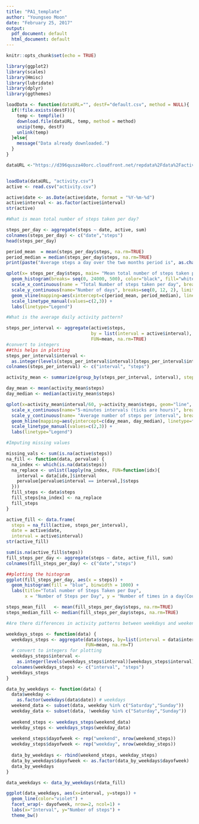 ---
title: "PA1_template"
author: "Youngseo Moon"
date: "February 25, 2017"
output:
  pdf_document: default
  html_document: default
---

```{r setup, include=FALSE}
knitr::opts_chunk$set(echo = TRUE)
```

```{r}

library(ggplot2)
library(scales)
library(Hmisc)
library(lubridate)
library(dplyr)
library(ggthemes)

loadData <- function(dataURL="", destF="default.csv", method = NULL){
  if(!file.exists(destF)){
    temp <- tempfile()
    download.file(dataURL, temp, method = method)
    unzip(temp, destF)
    unlink(temp)
  }else{
    message("Data already downloaded.")
  }
}

dataURL <-"https://d396qusza40orc.cloudfront.net/repdata%2Fdata%2Factivity.zip"


loadData(dataURL, "activity.csv")
active <- read.csv("activity.csv")

active$date <- as.Date(active$date, format = "%Y-%m-%d")
active$interval <- as.factor(active$interval)
str(active)

#What is mean total number of steps taken per day?

steps_per_day <- aggregate(steps ~ date, active, sum)
colnames(steps_per_day) <- c("date","steps")
head(steps_per_day)

period_mean  = mean(steps_per_day$steps, na.rm=TRUE)
period_median = median(steps_per_day$steps, na.rm=TRUE)
print(paste("Average steps a day over the two months period is", as.character(round(period_mean)), "and the median is", as.character(round(period_median))))

qplot(x= steps_per_day$steps, main= "Mean total number of steps taken per day", geom="blank") + 
  geom_histogram(breaks= seq(0, 24000, 500), color="black", fill="white") +
  scale_x_continuous(name = "Total Number of steps taken per day", breaks = seq(0, 25000, 5000), limits=c(0, 25000)) +
  scale_y_continuous(name="Number of days", breaks=seq(0, 12, 2), limits=c(0,12)) +
  geom_vline(mapping=aes(xintercept=c(period_mean, period_median), linetype=factor(c("mean", "median"))), show.legend=TRUE) +
  scale_linetype_manual(values=c(2,3)) +
  labs(linetype="Legend") 

#What is the average daily activity pattern?

steps_per_interval <- aggregate(active$steps, 
                                by = list(interval = active$interval),
                                FUN=mean, na.rm=TRUE)
#convert to integers
##this helps in plotting
steps_per_interval$interval <- 
  as.integer(levels(steps_per_interval$interval)[steps_per_interval$interval])
colnames(steps_per_interval) <- c("interval", "steps")

activity_mean <- summarize(group_by(steps_per_interval, interval), steps= mean(steps, na.rm= TRUE))

day_mean <- mean(activity_mean$steps)
day_median <- median(activity_mean$steps)

qplot(x=activity_mean$interval/60, y=activity_mean$steps, geom="line", main = "Average daily activity pattern") +
  scale_x_continuous(name="5-minutes intervals (ticks are hours)", breaks=seq(0,24,2), limits=c(0,24)) +
  scale_y_continuous(name= "Average number of steps per interval", breaks = seq(0,250,50), limits=c(0,250)) +
  geom_hline(mapping=aes(yintercept=c(day_mean, day_median), linetype=factor(c("mean", "median"))), show.legend=TRUE) +
  scale_linetype_manual(values=c(2,3)) +
  labs(linetype="Legend")

#Imputing missing values

missing_vals <- sum(is.na(active$steps))
na_fill <- function(data, pervalue) {
  na_index <- which(is.na(data$steps))
  na_replace <- unlist(lapply(na_index, FUN=function(idx){
    interval = data[idx,]$interval
    pervalue[pervalue$interval == interval,]$steps
  }))
  fill_steps <- data$steps
  fill_steps[na_index] <- na_replace
  fill_steps
}

active_fill <- data.frame(  
  steps = na_fill(active, steps_per_interval),  
  date = active$date,  
  interval = active$interval)
str(active_fill)

sum(is.na(active_fill$steps))
fill_steps_per_day <- aggregate(steps ~ date, active_fill, sum)
colnames(fill_steps_per_day) <- c("date","steps")

##plotting the histogram
ggplot(fill_steps_per_day, aes(x = steps)) + 
  geom_histogram(fill = "blue", binwidth = 1000) + 
  labs(title="Total number of Steps Taken per Day", 
       x = "Number of Steps per Day", y = "Number of times in a day(Count)") + theme_bw() 

steps_mean_fill   <- mean(fill_steps_per_day$steps, na.rm=TRUE)
steps_median_fill <- median(fill_steps_per_day$steps, na.rm=TRUE)

#Are there differences in activity patterns between weekdays and weekends?

weekdays_steps <- function(data) {
  weekdays_steps <- aggregate(data$steps, by=list(interval = data$interval),
                              FUN=mean, na.rm=T)
  # convert to integers for plotting
  weekdays_steps$interval <- 
    as.integer(levels(weekdays_steps$interval)[weekdays_steps$interval])
  colnames(weekdays_steps) <- c("interval", "steps")
  weekdays_steps
}

data_by_weekdays <- function(data) {
  data$weekday <- 
    as.factor(weekdays(data$date)) # weekdays
  weekend_data <- subset(data, weekday %in% c("Saturday","Sunday"))
  weekday_data <- subset(data, !weekday %in% c("Saturday","Sunday"))
  
  weekend_steps <- weekdays_steps(weekend_data)
  weekday_steps <- weekdays_steps(weekday_data)
  
  weekend_steps$dayofweek <- rep("weekend", nrow(weekend_steps))
  weekday_steps$dayofweek <- rep("weekday", nrow(weekday_steps))
  
  data_by_weekdays <- rbind(weekend_steps, weekday_steps)
  data_by_weekdays$dayofweek <- as.factor(data_by_weekdays$dayofweek)
  data_by_weekdays
}

data_weekdays <- data_by_weekdays(rdata_fill)

ggplot(data_weekdays, aes(x=interval, y=steps)) + 
  geom_line(color="violet") + 
  facet_wrap(~ dayofweek, nrow=2, ncol=1) +
  labs(x="Interval", y="Number of steps") +
  theme_bw()



```

